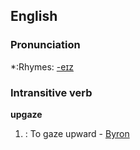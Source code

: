 ==English==

===Pronunciation===
*:Rhymes: [[Rhymes:English:-eɪz|-eɪz]]

===Intransitive verb===
{{rfc-trverb|Intransitive verb}}
'''upgaze'''

# {{obsolete}}: To gaze upward - [[Byron]]